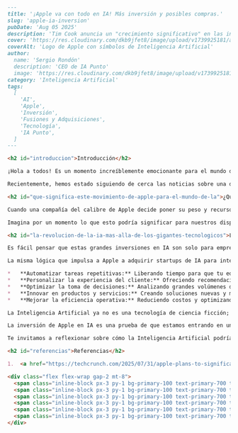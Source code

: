 ```markdown
---
title: '¡Apple va con todo en IA! Más inversión y posibles compras.'
slug: 'apple-ia-inversion'
pubDate: 'Aug 05 2025'
description: 'Tim Cook anuncia un "crecimiento significativo" en las inversiones de IA de Apple y la búsqueda de fusiones y adquisiciones, marcando la IA como el futuro esencial para la tecnología y las empresas de todos los tamaños.'
cover: 'https://res.cloudinary.com/dkb9jfet8/image/upload/v1739925181/apple_ai_investment_placeholder.jpg'
coverAlt: 'Logo de Apple con símbolos de Inteligencia Artificial'
author:
  name: 'Sergio Rondón'
  description: 'CEO de IA Punto'
  image: 'https://res.cloudinary.com/dkb9jfet8/image/upload/v1739925181/sergio_gdcaeh.png'
category: 'Inteligencia Artificial'
tags:
  [
    'AI',
    'Apple',
    'Inversión',
    'Fusiones y Adquisiciones',
    'Tecnología',
    'IA Punto',
  ]
---

<h2 id="introduccion">Introducción</h2>

¡Hola a todos! Es un momento increíblemente emocionante para el mundo de la tecnología, y si hay algo que nos tiene a todos hablando es el imparable ascenso de la Inteligencia Artificial. No es ningún secreto que la IA está remodelando industrias enteras, y las grandes empresas tecnológicas están más que preparadas para subirse a esta ola.

Recientemente, hemos estado siguiendo de cerca las noticias sobre una de las empresas más influyentes del planeta: Apple. Su CEO, Tim Cook, ha anunciado planes para un **"crecimiento significativo" en las inversiones en Inteligencia Artificial**. ¡Y eso no es todo! También ha dejado claro que están abiertos a fusiones y adquisiciones (M&A) para acelerar su estrategia de IA, y de hecho, ya han realizado siete adquisiciones este año.

<h2 id="que-significa-este-movimiento-de-apple-para-el-mundo-de-la">¿Qué significa este movimiento de Apple para el mundo de la IA?</h2>

Cuando una compañía del calibre de Apple decide poner su peso y recursos de esta manera en la Inteligencia Artificial, es una señal clara para todos: la IA no es una moda pasajera; es el futuro, y está sucediendo ahora mismo. El hecho de que Apple esté invirtiendo de forma tan contundente, no solo en investigación y desarrollo interno, sino también comprando empresas más pequeñas con tecnologías y talentos especializados en IA, subraya la importancia estratégica de esta área.

Imagina por un momento lo que esto podría significar para nuestros dispositivos diarios. Una Siri mucho más inteligente y conversacional, cámaras que entienden mejor las escenas para fotos perfectas, funciones de salud que detectan patrones con mayor precisión, o incluso la llegada de nuevas categorías de productos que aprovechen al máximo la IA para ofrecer experiencias que hoy ni siquiera podemos concebir. La apuesta de Apple es un testimonio del enorme potencial de la IA para transformar la interacción humana con la tecnología, haciéndola más intuitiva, personal y potente.

<h2 id="la-revolucion-de-la-ia-mas-alla-de-los-gigantes-tecnologicos">La Revolución de la IA: Más Allá de los Gigantes Tecnológicos</h2>

Es fácil pensar que estas grandes inversiones en IA son solo para empresas gigantes como Apple, Google o Microsoft. Pero en IA Punto Soluciones Tecnológicas, sabemos que la revolución de la IA no se limita a las corporaciones multimillonarias. De hecho, la verdadera magia de la IA es su capacidad para democratizar la innovación y ofrecer beneficios tangibles a empresas de todos los tamaños, en cualquier sector.

La misma lógica que impulsa a Apple a adquirir startups de IA para integrar su tecnología y talento, se aplica a cualquier negocio que busca crecer y optimizar sus operaciones. La IA puede ayudar a pequeñas y medianas empresas a:

*   **Automatizar tareas repetitivas:** Liberando tiempo para que tu equipo se enfoque en lo que realmente importa.
*   **Personalizar la experiencia del cliente:** Ofreciendo recomendaciones y soporte más relevantes.
*   **Optimizar la toma de decisiones:** Analizando grandes volúmenes de datos para identificar patrones y tendencias.
*   **Innovar en productos y servicios:** Creando soluciones nuevas y mejoradas.
*   **Mejorar la eficiencia operativa:** Reduciendo costos y optimizando flujos de trabajo.

La Inteligencia Artificial ya no es una tecnología de ciencia ficción; es una herramienta práctica y poderosa que puede darle a tu empresa una ventaja competitiva significativa. La visión de IA Punto es hacer que esta tecnología sea accesible y comprensible para ti. No necesitas ser Apple para aprovechar el poder de la IA. Nosotros te ayudamos a identificar dónde la IA puede generar el mayor impacto en tu negocio, desde la implementación de chatbots inteligentes para tu servicio al cliente hasta el análisis predictivo para optimizar tus ventas o la logística.

La inversión de Apple en IA es una prueba de que estamos entrando en una era donde la inteligencia artificial será fundamental para la supervivencia y el éxito de cualquier empresa. En IA Punto Soluciones Tecnológicas, o simplemente IA Punto, estamos listos para acompañarte en este viaje. Entendemos que el futuro es inteligente, y estamos aquí para asegurarnos de que tu negocio también lo sea. No importa si apenas estás explorando las posibilidades o si ya tienes una idea clara de cómo la IA puede transformar tu operación; nuestro equipo está preparado para convertir esa visión en realidad.

Te invitamos a reflexionar sobre cómo la Inteligencia Artificial podría desbloquear el potencial oculto en tu organización. El momento de invertir en IA es ahora, y con IA Punto, tienes un aliado de confianza para guiarte en cada paso.

<h2 id="referencias">Referencias</h2>

1.  <a href="https://techcrunch.com/2025/07/31/apple-plans-to-significantly-grow-ai-investments-cook-says/" target="_blank" rel="noopener noreferrer">TechCrunch: Apple planea un crecimiento significativo en inversiones en IA, dice Cook</a>

<div class="flex flex-wrap gap-2 mt-8">
  <span class="inline-block px-3 py-1 bg-primary-100 text-primary-700 text-xs font-semibold rounded-full shadow-sm">AI</span>
  <span class="inline-block px-3 py-1 bg-primary-100 text-primary-700 text-xs font-semibold rounded-full shadow-sm">Apple</span>
  <span class="inline-block px-3 py-1 bg-primary-100 text-primary-700 text-xs font-semibold rounded-full shadow-sm">Inversión</span>
  <span class="inline-block px-3 py-1 bg-primary-100 text-primary-700 text-xs font-semibold rounded-full shadow-sm">Fusiones y Adquisiciones</span>
  <span class="inline-block px-3 py-1 bg-primary-100 text-primary-700 text-xs font-semibold rounded-full shadow-sm">Tecnología</span>
  <span class="inline-block px-3 py-1 bg-primary-100 text-primary-700 text-xs font-semibold rounded-full shadow-sm">IA Punto</span>
</div>
```
